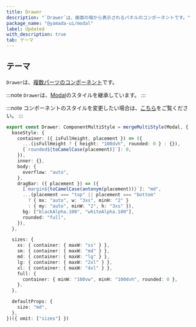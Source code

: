 ```yaml
---
title: Drawer
description: "`Drawer`は、画面の端から表示されるパネルのコンポーネントです。"
package_name: "@yamada-ui/modal"
label: Updated
with_description: true
tab: テーマ
---
```


## テーマ

`Drawer`は、[複数パーツのコンポーネント](/styled-system/theming/component-styles#複数パーツのコンポーネント)です。

:::note
`Drawer`は、[Modal](/components/overlay/modal)のスタイルを継承しています。
:::

:::note
コンポーネントのスタイルを変更したい場合は、[こちら](/styled-system/theming/customize-theme#コンポーネントのスタイルを変更する)をご覧ください。
:::

```ts
export const Drawer: ComponentMultiStyle = mergeMultiStyle(Modal, {
  baseStyle: {
    container: ({ isFullHeight, placement }) => ({
      ...(isFullHeight ? { height: "100dvh", rounded: 0 } : {}),
      [`rounded${toCamelCase(placement)}`]: 0,
    }),
    inner: {},
    body: {
      overflow: "auto",
    },
    dragBar: ({ placement }) => ({
      [`margin${toCamelCase(antonym(placement))}`]: "md",
      ...(placement === "top" || placement === "bottom"
        ? { mx: "auto", w: "3xs", minH: "2" }
        : { my: "auto", minW: "2", h: "3xs" }),
      bg: ["blackAlpha.100", "whiteAlpha.100"],
      rounded: "full",
    }),
  },

  sizes: {
    xs: { container: { maxW: "xs" } },
    sm: { container: { maxW: "md" } },
    md: { container: { maxW: "lg" } },
    lg: { container: { maxW: "2xl" } },
    xl: { container: { maxW: "4xl" } },
    full: {
      container: { minW: "100vw", minH: "100dvh", rounded: 0 },
    },
  },

  defaultProps: {
    size: "md",
  },
})({ omit: ["sizes"] })
```
